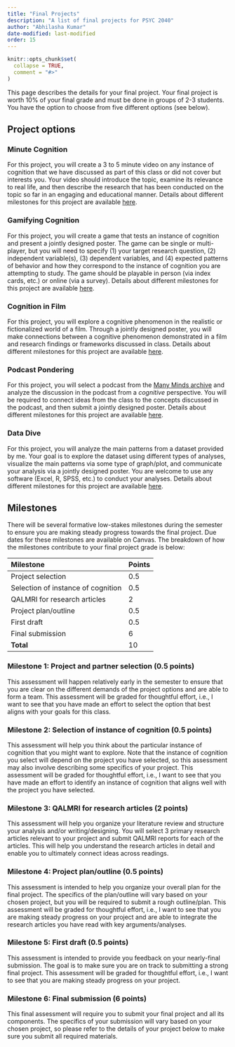 ```yaml
---
title: "Final Projects"
description: "A list of final projects for PSYC 2040"
author: "Abhilasha Kumar"
date-modified: last-modified
order: 15
---
```


```r
knitr::opts_chunk$set(
  collapse = TRUE,
  comment = "#>"
)
```

This page describes the details for your final project. Your final project is worth 10% of your final grade and must be done in groups of 2-3 students. You have the option to choose from five different options (see below).

## Project options

### Minute Cognition

For this project, you will create a 3 to 5 minute video on any instance of cognition that we have discussed as part of this class or did not cover but interests you. Your video should introduce the topic, examine its relevance to real life, and then describe the research that has been conducted on the topic so far in an engaging and educational manner. Details about different milestones for this project are available [here](https://docs.google.com/document/d/1WiAL1RBFt6OLRx-43awGxZacst2UJXYZ/edit?usp=share_link&ouid=114230382498081849934&rtpof=true&sd=true).

### Gamifying Cognition

For this project, you will create a game that tests an instance of cognition and present a jointly designed poster. The game can be single or multi-player, but you will need to specify (1) your target research question, (2) independent variable(s), (3) dependent variables, and (4) expected patterns of behavior and how they correspond to the instance of cognition you are attempting to study. The game should be playable in person (via index cards, etc.) or online (via a survey). Details about different milestones for this project are available [here](https://docs.google.com/document/d/1rC8gnxmMbp9vuKWeEDv0rLzBRRlTAqnd/edit?usp=sharing&ouid=114230382498081849934&rtpof=true&sd=true).

### Cognition in Film

For this project, you will explore a cognitive phenomenon in the realistic or fictionalized world of a film. Through a jointly designed poster, you will make connections between a cognitive phenomenon demonstrated in a film and research findings or frameworks discussed in class. Details about different milestones for this project are available [here](https://docs.google.com/document/d/1y-cnQp_5vudgVisZNZHmiqiuqZDs7OZ5/edit?usp=sharing&ouid=114230382498081849934&rtpof=true&sd=true).

### Podcast Pondering

For this project, you will select a podcast from the [Many Minds archive](https://manyminds.libsyn.com/) and analyze the discussion in the podcast from a *cognitive* perspective. You will be required to connect ideas from the class to the concepts discussed in the podcast, and then submit a jointly designed poster. Details about different milestones for this project are available [here](https://docs.google.com/document/d/1DsKxioZ_rG57afXAN0zEfWv3pTSomIQd/edit?usp=sharing&ouid=114230382498081849934&rtpof=true&sd=true).

### Data Dive

For this project, you will analyze the main patterns from a dataset provided by me. Your goal is to explore the dataset using different types of analyses, visualize the main patterns via some type of graph/plot, and communicate your analysis via a jointly designed poster. You are welcome to use any software (Excel, R, SPSS, etc.) to conduct your analyses. Details about different milestones for this project are available [here](https://docs.google.com/document/d/1Oq7J6iDjDic26lEbaUu48CMwUWHrf5Ob/edit?usp=sharing&ouid=114230382498081849934&rtpof=true&sd=true).


## Milestones 

There will be several formative low-stakes milestones during the semester to ensure you are making steady progress towards the final project. Due dates for these milestones are available on Canvas. The breakdown of how the milestones contribute to your final project grade is below:

| Milestone | Points       |
|:-------------|:------------|
| Project selection            | 0.5    |
| Selection of instance of cognition           | 0.5  |
| QALMRI for research articles           | 2 |
| Project plan/outline            | 0.5 |
| First draft           | 0.5    |
| Final submission           | 6 |
| **Total**           | 10 |

### Milestone 1: Project and partner selection (0.5 points)

This assessment will happen relatively early in the semester to ensure that you are clear on the different demands of the project options and are able to form a team. This assessment will be graded for thoughtful effort, i.e., I want to see that you have made an effort to select the option that best aligns with your goals for this class. 

### Milestone 2: Selection of instance of cognition (0.5 points)

This assessment will help you think about the particular instance of cognition that you might want to explore. Note that the instance of cognition you select will depend on the project you have selected, so this assessment may also involve describing some specifics of your project. This assessment will be graded for thoughtful effort, i.e., I want to see that you have made an effort to identify an instance of cognition that aligns well with the project you have selected. 

### Milestone 3: QALMRI for research articles (2 points)

This assessment will help you organize your literature review and structure your analysis and/or writing/designing. You will select 3 primary research articles relevant to your project and submit QALMRI reports for each of the articles. This will help you understand the research articles in detail and enable you to ultimately connect ideas across readings.

### Milestone 4: Project plan/outline (0.5 points)

This assessment is intended to help you organize your overall plan for the final project. The specifics of the plan/outline will vary based on your chosen project, but you will be required to submit a rough outline/plan. This assessment will be graded for thoughtful effort, i.e., I want to see that you are making steady progress on your project and are able to integrate the research articles you have read with key arguments/analyses. 

### Milestone 5: First draft (0.5 points)

This assessment is intended to provide you feedback on your nearly-final submission. The goal is to make sure you are on track to submitting a strong final project. This assessment will be graded for thoughtful effort, i.e., I want to see that you are making steady progress on your project.

### Milestone 6: Final submission (6 points)

This final assessment will require you to submit your final project and all its components. The specifics of your submission will vary based on your chosen project, so please refer to the details of your project below to make sure you submit all required materials.


